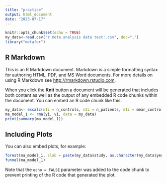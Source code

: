 ```yaml
---
title: "practice"
output: html_document
date: "2023-07-17"
---
```


```r
knitr::opts_chunk$set(echo = TRUE)
my_data<-read.csv("r meta analysis data test!.csv", dec=",")
library("metafor")
```

## R Markdown

This is an R Markdown document. Markdown is a simple formatting syntax for authoring HTML, PDF, and MS Word documents. For more details on using R Markdown see <http://rmarkdown.rstudio.com>.

When you click the **Knit** button a document will be generated that includes both content as well as the output of any embedded R code chunks within the document. You can embed an R code chunk like this:

```r
my_data<- escalc(n1i = n_controls, n2i = n_patients, m1i = mean_controls, m2i = mean_patients,sd1i = sd_controls, sd2i = sd_patients, data = my_data, measure = "SMD",append=TRUE)
ma_model_1 <- rma(yi, vi, data = my_data)
print(summary(ma_model_1))
```

## Including Plots

You can also embed plots, for example:

```r
forest(ma_model_1, slab = paste(my_data$study, as.character(my_data$year), sep = ", "))
funnel(ma_model_1)
```

Note that the `echo = FALSE` parameter was added to the code chunk to prevent printing of the R code that generated the plot.
